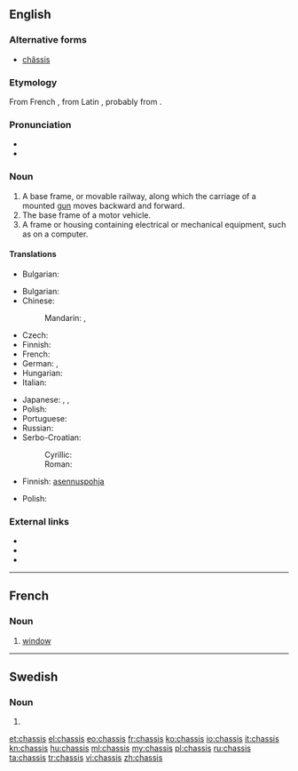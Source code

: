 {{also|Chassis|châssis}}
==English==

===Alternative forms===
* [[châssis]]

===Etymology===
From French {{term|lang=fr|châssis}}, from Latin {{term|lang=la|capsa||case}}, probably from {{term|lang=la|capere||to take}}.

===Pronunciation===
* {{IPA|/ˈtʃæsi/|/ˈʃæsi/}}
* {{rhymes|æsi}}

===Noun===
{{en-noun|chassis}}

# A base frame, or movable railway, along which the carriage of a mounted [[gun]] moves backward and forward.
# The base frame of a motor vehicle.
# A frame or housing containing electrical or mechanical equipment, such as on a computer.

====Translations====
{{trans-top|A base frame, or movable railway}}
* Bulgarian: {{t|bg|платформа|f}}
{{trans-mid}}
{{trans-bottom}}

{{trans-top|base frame of motor vehicle}}
* Bulgarian: {{t|bg|шаси|n|tr=šasí|sc=Cyrl}}
* Chinese:
*: Mandarin: {{t|zh|底盤|sc=Hani}}, {{t|zh|底盘|tr=dìpán|sc=Hani}}
* Czech: {{t-|cs|podvozek|m}}
* Finnish: {{t-|fi|alusta}}
* French: {{t|fr|châssis|m}}
* German: {{t+|de|Chassis|n}}, {{t+|de|Fahrgestell|n}}
* Hungarian: {{t|hu|alváz}}
* Italian: {{t-|it|châssis|m}}
{{trans-mid}}
* Japanese: {{t|ja|シャシ|tr=shashi|sc=Jpan}}, {{t|ja|シャーシ|tr=shāshi|sc=Jpan}}, {{t|ja|シャシー|tr=shashī|sc=Jpan}}
* Polish: {{t|pl|podwozie|n}}
* Portuguese: {{t-|pt|chassi|m}}
* Russian: {{t|ru|шасси|n|tr=šassí|sc=Cyrl}} {{indeclinable}}
* Serbo-Croatian:
*: Cyrillic: {{t|sh|шасија|f}}
*: Roman: {{t|sh|šasija|f}}
{{trans-bottom}}

{{trans-top|A frame or housing containing electrical or mechanical equipment}}
* Finnish: [[asennuspohja]]
{{trans-mid}}
* Polish: {{t|pl|obudowa|f}}
{{trans-bottom}}

===External links===
* {{R:Webster 1913}}
* {{R:Century 1911}}
* {{R:OneLook}}

----

==French==

===Noun===
{{head|fr|noun|g=m}}

# {{Acadia}} [[window]]

----

==Swedish==

===Noun===
{{head|sv|noun form}}

# {{sv-noun-form-indef-gen|chassi}}

[[et:chassis]]
[[el:chassis]]
[[eo:chassis]]
[[fr:chassis]]
[[ko:chassis]]
[[io:chassis]]
[[it:chassis]]
[[kn:chassis]]
[[hu:chassis]]
[[ml:chassis]]
[[my:chassis]]
[[pl:chassis]]
[[ru:chassis]]
[[ta:chassis]]
[[tr:chassis]]
[[vi:chassis]]
[[zh:chassis]]